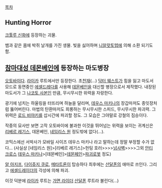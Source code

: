 [[목차]]

== Hunting Horror ==
[[크툴루 신화]]에 등장하는 괴물.

뱀과 같은 몸에 박쥐 날개를 가진 생물. 빛을 싫어하며 [[니알랏토텝]]에 의해 소환 되기도 함.

== [[참마대성 데몬베인]]에 등장하는 마도병장 == 
[[오토바이]]다. [[라이카]] 루트에서만 등장한다.
초[[천재]](...) [[닥터 웨스트]]가 힘을 잃고 마도서 모드로 동면중인 [[에셀드레다]]를 사용해 [[데몬베인]]을 대신할 병장으로서 제작했다.
내장된 마도서가 그 [[나코토 사본]]인 만큼, 무시무시한 위력을 자랑한다.

광기에 넘치는 하울링을 터뜨리며 하늘을 달리며, [[데우스 마키나]]의 장갑마저도 종잇장처럼 뚫어버린다. 마법의 탄환마저도 희롱하는 무시무시한 스피드, 무시무시한 파괴력. 그 위력은 [[로드 비야키]]를 삽시간에 파괴할 정도. 그 모습은 그야말로 강철의 짐승이다.

작중의 묘사만 보면 고작 오토바이에 불과한 이것을 뛰어넘는 위력을 보이는 귀계신은 [[리베르 레기스]], 데몬베인, [[네임리스 원]] 정도밖에 없다(...).

코믹스에선 서박사가 모바일 사이즈 데우스 마키나 라고 말하는데 정말 부정할 수가 없다...
(사실상 [네임리스 원]>[리베르 레기스]>헌팅 호러>>>>[[넘사벽]]>>>>그외 [[안티 크로스]] [[데우스 마키나]]>[데몬베인]>[[데몬페인]]>[[파괴로봇]] 정도)

[[알 아지프]], [[다이쥬지 쿠로]], [[메타트론]]이 탑승하다 최후에는 [[산달폰]]의 애마로 쓰인다. 그리고 [[에셀드레이더]]의 각성에 의해 파괴.

이것 덕분에 [[라이카]] 루트는 [[가면 라이더]] [[산달폰]] 루트라 불린다(...)
